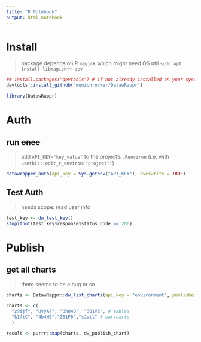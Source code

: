 ```yaml
---
title: "R Notebook"
output: html_notebook
---
```


# Install

> package depends on R `magick` which might need OS util `sudo apt install libmagick++-dev`

```r
## install.packages("devtools") # if not already installed on your system
devtools::install_github("munichrocker/DatawRappr")
```

```r
library(DatawRappr)
```

# Auth

## run ~~once~~

> add `API_KEY="key_value"` to the project's `.Renviron` (i.e. with `usethis::edit_r_environ("project")`)

```r
datawrapper_auth(api_key = Sys.getenv("API_KEY"), overwrite = TRUE)
```

## Test Auth

> needs scope: read user info

```r
test_key <- dw_test_key()
stopifnot(test_key$response$status_code == 200)
```

# Publish

## get all charts

> there seems to be a bug or so

```r
charts <- DatawRappr::dw_list_charts(api_key = "environment", published = TRUE)
```

```r
charts <- c(
  "z9ijf", "UVyA7", "8h04B", "BO1V2", # tables
  "k1ftC", "4b4W8","Z61P0","sJvtl" # barcharts
  )
```

```r
result <- purrr::map(charts, dw_publish_chart)
```
